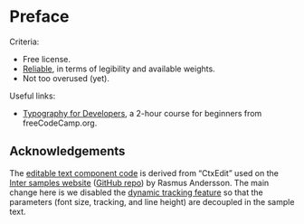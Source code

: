 # Preface {-}

Criteria:

- Free license.
- [Reliable](https://fonts.google.com/knowledge/choosing_type/choosing_reliable_typefaces), in terms of legibility and available weights.
- Not too overused (yet).

Useful links:

- [Typography for Developers](https://www.youtube.com/watch?v=agbh1wbfJt8),
a 2-hour course for beginners from freeCodeCamp.org.

## Acknowledgements {-}

The [editable text component code](https://github.com/nanxstats/fonts/tree/main/assets/ctxedit)
is derived from "CtxEdit" used on the [Inter samples website](https://rsms.me/inter/samples/)
([GitHub repo](https://github.com/rsms/inter/tree/master/docs)) by Rasmus Andersson.
The main change here is we disabled the [dynamic tracking feature](https://rsms.me/inter/dynmetrics/)
so that the parameters (font size, tracking, and line height) are decoupled in the sample text.
